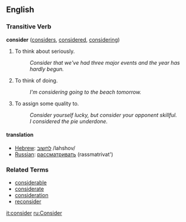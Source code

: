 ==English==

===Transitive Verb===
'''consider'''   ([[considers]], [[considered]], [[considering]])
# To think about seriously.
#: ''Consider that we've had three major events and the year has hardly begun.''
# To think of doing.
#: ''I'm considering going to the beach tomorrow.''
# To assign some quality to.
#: ''Consider yourself lucky, but consider your opponent skillful.''
#: ''I considered the pie underdone.''

====translation====
*[[Hebrew]]: [[לחשוב]] /lahshov/
*[[Russian]]: [[рассматривать]] (rassmatrivat')

===Related Terms===
*[[considerable]]
*[[considerate]]
*[[consideration]]
*[[reconsider]]

[[it:consider]]
[[ru:Consider]]